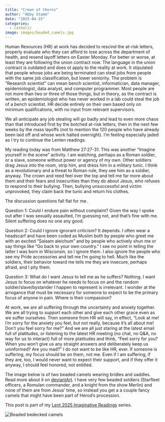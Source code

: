 ```yaml
---
title: "Crown of thorns"
author: "Abby Stamm"
date: "2025-04-15"
categories: 
  - catholic
image: images/beaded_camels.jpg
---
```


Human Resources (HR) at work has decided to rescind the at-risk letters, properly evaluate who they can afford to lose across the department of health, and resend layoff letters on Easter Monday. For better or worse, at least they are following the union contract now. The language in the union contract is outdated and does ot apply to the reality at work. It stipulated that people whose jobs are being terminated can steal jobs from people with the same job classification, but lower seniority. The problem is "Research scientist" can mean bench scientist, informatician, data manager, epidemiologist, data analyst, and computer programmer. Most people are not more than two or three of those things, but in theory, as the contract is written, an epidemiologist who has never worked in a lab could steal the job of a bench scientist. HR decide entirely on their own based only on minimum qualifications, with no input from relevant supervisors. 

We all anticipate any job stealing will go badly and lead to even more chaos than that introduced first by the botched at-risk letters, then in the next few weeks by the mass layoffs (not to mention the 120 people who have already been laid off and whose work halted overnight). I'm feeling especially jaded as I try to continue the Lenten readings.

My reading today was from Matthew 27:27-31. This was another "Imagine yourself in the scene" activity. I am watching, perhaps as a Roman soldier, or a slave, someone without power or agency of my own. Other soldiers drag Jesus into the room, strip him, and dress him in a military tunic. I think as a revolutionary and a threat to Roman rule, they see him as a soldier, anyway. The crown and reed feel over the top and tell me far more about them and their fears and insecurities than they do about Jesus, who refuses to respond to their bullying. Then, bullying unsuccessful and victim unprovoked, they claim back the tunic and return his clothes.

The discussion questions fall flat for me. 

Question 1: Could I endure pain without complaint? Given the way I spoke out after I was sexually assaulted, I'm guessing not, and that's fine with me. Silent suffering does no one any good.

Question 2: Could I ignore ignorant criticism? It depends. I often wear a headscarf and have been coded as Muslim both by people who greet me with an excited "Salaam aleichum" and by people who actively shun me or say things like "Go back to your own country." I see no point in telling the latter I was born in Wisconsin, so I ignore them. I also ignore the people who see my Pride accessories and tell me I'm going to hell. Much like the soldiers, their behavior toward me tells me they are insecure, perhaps afraid, and I pity them.

Question 3: What do I want Jesus to tell me as he suffers? Nothing. I want Jesus to focus on whatever he needs to focus on and the random soldier/slave/bystander I happen to represent is irrelevant. I wonder at the arrogance that must be necessary for someone to expect to be the primary focus of anyone in pain. Where is their compassion?

At work, we are all suffering through the uncertainty and anxiety together. We are all trying to support each other and give each other grace even as we suffer ourselves. Then someone from HR will say, in effect, "Look at me! I'm sorry for the anxiety you feel, but not really, because it's all about me! Don't you feel sorry for me?" And we are all just staring at the latest email full of platitudes, or listening to the latest HR meeting (no chat, no Q&A, no way for us to interact) full of more platitudes and think, "Feel sorry for you? When you won't give us any straight answers and deliberately keep us uninformed? Are you mad?" I do not want to be like HR, ever. If someone is suffering, my focus should be on them, not me. Even if I am suffering, if they are, too, I would never want to expect their support, and if they offer it anyway, I should feel honored, not entitled.

The image below is of two beaded camels wearing bridles and saddles. Read more about it on [deviantArt](https://www.deviantart.com/anabiyeni/art/Beaded-costumed-camels-150233540). I have very few beaded soldiers (Starfleet officers, a Romulan commander, and a knight from the show Merlin) and none of them are from Jesus' time, so instead you get a a couple fancy camels that might have been part of Herod's procession.

This post is part of my [Lent 2025 Imaginative Readings](https://ajstamm.github.io/musings/lent_retreat_2025.html) series.


![Beaded bedecked camels](images/beaded_camels.jpg)\
